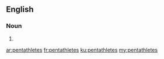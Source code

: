 ==English==

===Noun===
{{head|en}}

# {{plural of|pentathlete}}

[[ar:pentathletes]]
[[fr:pentathletes]]
[[ku:pentathletes]]
[[my:pentathletes]]